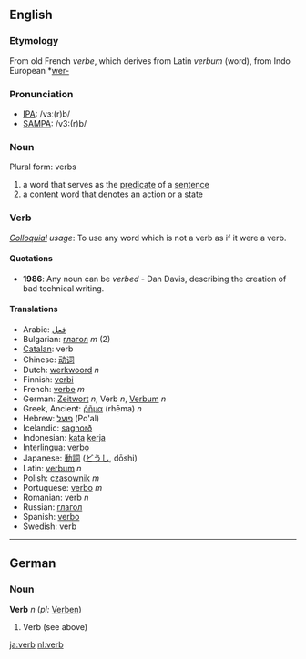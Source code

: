 ==English==

===Etymology===
From old French ''verbe'', which derives from Latin ''verbum'' (word), from Indo European *[[wer-]]

===Pronunciation===
*[[w:IPA|IPA]]: /vɜː(r)b/
*[[w:SAMPA|SAMPA]]: /v3:(r)b/

===Noun===
Plural form: verbs
# a word that serves as the [[predicate]] of a [[sentence]]
# a content word that denotes an action or a state

===Verb===
''[[Colloquial]] usage'': To use any word which is not a verb as if it were a verb.

====Quotations====
* '''1986''': Any noun can be ''verbed'' - Dan Davis, describing the creation of bad technical writing.

====Translations====
*Arabic: [[فعل]]
*Bulgarian: [[глагол]] ''m'' (2)
*[[Catalan]]: verb
*Chinese: [[动词]]
*Dutch: [[werkwoord]] ''n''
*Finnish: [[verbi]]
*French: [[verbe]] ''m''
*German: [[Zeitwort]] ''n'', Verb ''n'', [[Verbum]] ''n''
*Greek, Ancient: [[ῥῆμα]] (rhēma) ''n''
*Hebrew: [[פועל]] (Po'al)
*Icelandic: [[sagnorð]]
*Indonesian: [[kata]] [[kerja]]
*[[Interlingua]]: [[verbo]]
*Japanese: [[動詞]] ([[どうし]], dōshi)
*Latin: [[verbum]] ''n''
*Polish: [[czasownik]] ''m''
*Portuguese: [[verbo]] ''m''
*Romanian: verb ''n''
*Russian: [[глагол]]
*Spanish: [[verbo]]
*Swedish: verb

----

==German==
===Noun===
'''Verb''' ''n'' (''pl:'' [[Verben]])

# Verb (see above)

[[ja:verb]]
[[nl:verb]]